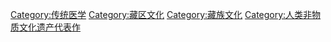 {{cat more|藏醫學}}
{{Commonscat|Tibetan medicine}}

[[Category:传统医学|Category:传统医学]]
[[Category:藏区文化|Category:藏区文化]]
[[Category:藏族文化|Category:藏族文化]]
[[Category:人类非物质文化遗产代表作|Category:人类非物质文化遗产代表作]]